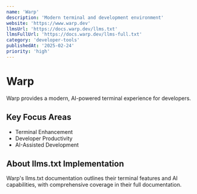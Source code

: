 ```yaml
---
name: 'Warp'
description: 'Modern terminal and development environment'
website: 'https://www.warp.dev'
llmsUrl: 'https://docs.warp.dev/llms.txt'
llmsFullUrl: 'https://docs.warp.dev/llms-full.txt'
category: 'developer-tools'
publishedAt: '2025-02-24'
priority: 'high'
---
```


# Warp

Warp provides a modern, AI-powered terminal experience for developers.

## Key Focus Areas

- Terminal Enhancement
- Developer Productivity
- AI-Assisted Development

## About llms.txt Implementation

Warp's llms.txt documentation outlines their terminal features and AI capabilities, with comprehensive coverage in their full documentation.
